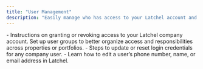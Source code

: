 ```yaml
---
title: "User Management"
description: "Easily manage who has access to your Latchel account and customize user settings to match your company’s structure. This section provides guidance on adding users, creating groups, updating contact details, and managing login credentials."
---
```


<CardGroup cols={2}>
  <Card title="How to Add and Remove Company User" icon="user-check" iconType="duotone" href="/s/topic/0TO5e000000h9wqGAA/How-to-Add-a-New-Company-User">
    - Instructions on granting or revoking access to your Latchel company account.
  </Card>
  <Card title="How to Create User Groups" icon="person-circle-plus" iconType="duotone" href="/s/topic/0TO5e000000h9wqGAA/How-to-Create-User-Groups">
    Set up user groups to better organize access and responsibilities across properties or portfolios.
  </Card>
</CardGroup>

<CardGroup cols={2}>
  <Card title="How to Change/Reset the Password of a Latchel User's Login" icon="user-shield" iconType="duotone" href="/s/topic/0TO5e000000h9wqGAA/How-to-Change-Reset-the-Password-of-a-Latchel-User-s-Login">
    - Steps to update or reset login credentials for any company user.
  </Card>
  <Card title="How to Update a Company User's Contact Information" icon="phone-intercom" iconType="duotone" href="/s/topic/0TO5e000000h9wqGAA/How-to-Update-a-Company-User-s-Contact-Information">
    - Learn how to edit a user’s phone number, name, or email address in Latchel.
  </Card>
</CardGroup>